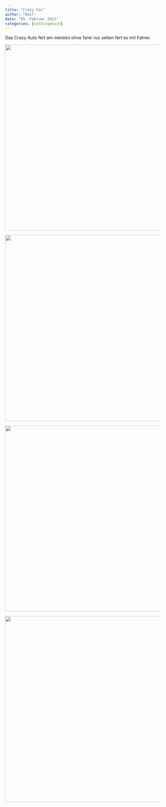 ```yaml
---
title: "Crazy Car"
author: "Emil"
date: "05. Februar 2023"
categories: [selbstgebaut]
---
```


Das Crazy Auto fert am meisten ohne farer nur selten fert es mit Fahrer.

![](IMG_3360%20Small.png){width="600"}

![](IMG_3361%20Small.png){width="600"}

![](IMG_3364%20Small.png){width="600"}

![](IMG_3365%20Small.png){width="600"}
